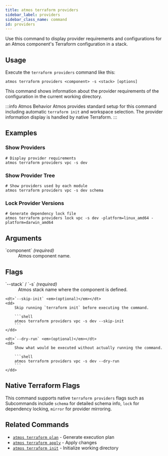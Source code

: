 ```yaml
---
title: atmos terraform providers
sidebar_label: providers
sidebar_class_name: command
id: providers
---
```


<Intro>
Use this command to display provider requirements and configurations for an Atmos component's Terraform configuration in a stack.
</Intro>

<Screengrab title="atmos terraform providers --help" slug="atmos-terraform-providers--help" />

## Usage

Execute the `terraform providers` command like this:

```shell
atmos terraform providers <component> -s <stack> [options]
```

This command shows information about the provider requirements of the configuration in the current working directory.

:::info Atmos Behavior
Atmos provides standard setup for this command including automatic `terraform init` and workspace selection. The provider information display is handled by native Terraform.
:::
## Examples

### Show Providers

```shell
# Display provider requirements
atmos terraform providers vpc -s dev
```

### Show Provider Tree

```shell
# Show providers used by each module
atmos terraform providers vpc -s dev schema
```

### Lock Provider Versions

```shell
# Generate dependency lock file
atmos terraform providers lock vpc -s dev -platform=linux_amd64 -platform=darwin_amd64
```

## Arguments

<dl>
    <dt>`component` <em>(required)</em></dt>
    <dd>
        Atmos component name.
    </dd>
</dl>

## Flags

<dl>
    <dt>`--stack` / `-s` <em>(required)</em></dt>
    <dd>
        Atmos stack name where the component is defined.
    </dd>

    <dt>`--skip-init` <em>(optional)</em></dt>
    <dd>
        Skip running `terraform init` before executing the command.

        ```shell
        atmos terraform providers vpc -s dev --skip-init
        ```
    </dd>

    <dt>`--dry-run` <em>(optional)</em></dt>
    <dd>
        Show what would be executed without actually running the command.

        ```shell
        atmos terraform providers vpc -s dev --dry-run
        ```
    </dd>
</dl>

## Native Terraform Flags

This command supports native `terraform providers` flags such as Subcommands include `schema` for detailed schema info, `lock` for dependency locking, `mirror` for provider mirroring.

## Related Commands

- [`atmos terraform plan`](/cli/commands/terraform/plan) - Generate execution plan
- [`atmos terraform apply`](/cli/commands/terraform/apply) - Apply changes
- [`atmos terraform init`](/cli/commands/terraform/init) - Initialize working directory
